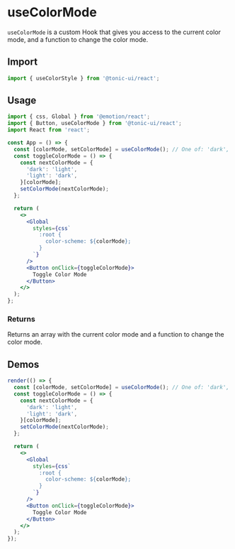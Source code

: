 # useColorMode

`useColorMode` is a custom Hook that gives you access to the current color mode, and a function to change the color mode.

## Import

```js
import { useColorStyle } from '@tonic-ui/react';
```

## Usage

```jsx disabled
import { css, Global } from '@emotion/react';
import { Button, useColorMode } from '@tonic-ui/react';
import React from 'react';

const App = () => {
  const [colorMode, setColorMode] = useColorMode(); // One of: 'dark', 'light'
  const toggleColorMode = () => {
    const nextColorMode = {
      'dark': 'light',
      'light': 'dark',
    }[colorMode];
    setColorMode(nextColorMode);
  };

  return (
    <>
      <Global
        styles={css`
          :root {
            color-scheme: ${colorMode};
          }
        `}
      />
      <Button onClick={toggleColorMode}>
        Toggle Color Mode
      </Button>
    </>
  );
};
```

### Returns

Returns an array with the current color mode and a function to change the color mode.

## Demos

```jsx noInline
render(() => {
  const [colorMode, setColorMode] = useColorMode(); // One of: 'dark', 'light'
  const toggleColorMode = () => {
    const nextColorMode = {
      'dark': 'light',
      'light': 'dark',
    }[colorMode];
    setColorMode(nextColorMode);
  };

  return (
    <>
      <Global
        styles={css`
          :root {
            color-scheme: ${colorMode};
          }
        `}
      />
      <Button onClick={toggleColorMode}>
        Toggle Color Mode
      </Button>
    </>
  );
});
```
